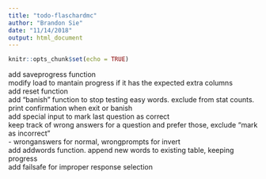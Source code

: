 ```yaml
---
title: "todo-flaschardmc"
author: "Brandon Sie"
date: "11/14/2018"
output: html_document
---
```


```r
knitr::opts_chunk$set(echo = TRUE)
```



add saveprogress function  
modify load to mantain progress if it has the expected extra columns  
add reset function  
add "banish" function to stop testing easy words. exclude from stat counts.  
print confirmation when exit or banish  
add special input to mark last question as correct  
keep track of wrong answers for a question and prefer those, exclude "mark as incorrect"  
- wronganswers for normal, wrongprompts for invert  
add addwords function. append new words to existing table, keeping progress  
add failsafe for improper response selection  
